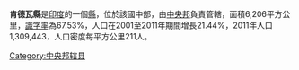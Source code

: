 '''肯德瓦縣'''是[[印度|印度]]的一個[[縣|縣]]，位於該國中部，由[[中央邦|中央邦]]負責管轄，面積6,206平方公里，[[識字率|識字率]]為67.53%，人口在2001至2011年期間增長21.44%，2011年人口1,309,443，人口密度每平方公里211人。

{{coord|21|49|48|N|76|20|24|E|region:IN-MP_type:adm2nd_source:kolossus-nowiki|display=title}}

{{印度行政区划小作品}}
[[Category:中央邦辖县|Category:中央邦辖县]]
